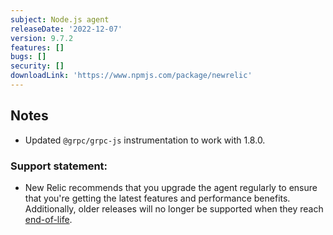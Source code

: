 ```yaml
---
subject: Node.js agent
releaseDate: '2022-12-07'
version: 9.7.2
features: []
bugs: []
security: []
downloadLink: 'https://www.npmjs.com/package/newrelic'
---
```


## Notes

* Updated `@grpc/grpc-js` instrumentation to work with 1.8.0.

### Support statement:

* New Relic recommends that you upgrade the agent regularly to ensure that you're getting the latest features and performance benefits. Additionally, older releases will no longer be supported when they reach [end-of-life](/docs/using-new-relic/cross-product-functions/install-configure/notification-changes-new-relic-saas-features-distributed-software).
